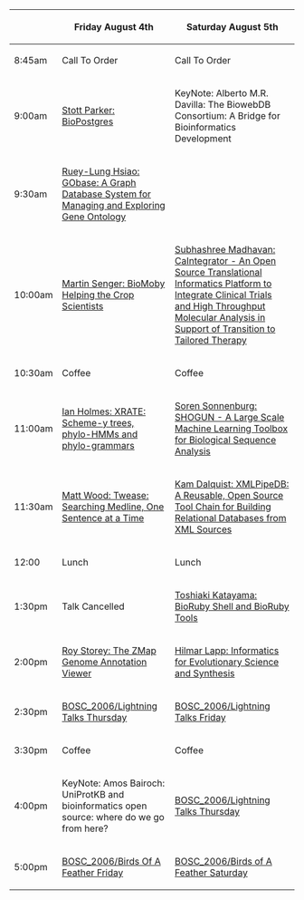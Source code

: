 {| border="1" cellspacing="0" cellpadding="10" align="center"
! &nbsp;
! Friday August 4th
! Saturday August 5th
|- 
| 8:45am
| Call To Order
| Call To Order
|- 
| 9:00am
| [[BOSC_2006/Abstracts#BioPostgres | Stott Parker: BioPostgres]]
| KeyNote: Alberto M.R. Davilla: The BiowebDB Consortium: A Bridge for Bioinformatics Development
|- 
| 9:30am
| [[BOSC_2006/Abstracts#GObase | Ruey-Lung Hsiao: GObase: A Graph Database System for Managing and Exploring Gene Ontology]]
| &nbsp;
|- 
| 10:00am
| [[BOSC_2006/Abstracts#BioMoby | Martin Senger: BioMoby Helping the Crop Scientists]]
| [[BOSC_2006/Abstracts#CaIntegrator | Subhashree Madhavan: CaIntegrator - An Open Source Translational Informatics Platform to Integrate Clinical Trials and High Throughput Molecular Analysis in Support of Transition to Tailored Therapy ]]
|-
| 10:30am
| Coffee
| Coffee
|- 
| 11:00am
| [[BOSC_2006/Abstracts#XRATE | Ian Holmes: XRATE: Scheme-y trees, phylo-HMMs and phylo-grammars]]
| [[BOSC_2006/Abstracts#SHOGUN | Soren Sonnenburg: SHOGUN - A Large Scale Machine Learning Toolbox for Biological Sequence Analysis]]
|- 
| 11:30am
| [[BOSC_2006/Abstracts#Twease | Matt Wood: Twease: Searching Medline, One Sentence at a Time]]
| [[BOSC_2006/Abstracts#XMLPipeDB | Kam Dalquist: XMLPipeDB: A Reusable, Open Source Tool Chain for Building Relational Databases from XML Sources]]
|- 
| 12:00
| Lunch
| Lunch
|- 
| 1:30pm
| Talk Cancelled
| [[BOSC_2006/Abstracts#BioRuby | Toshiaki Katayama: BioRuby Shell and BioRuby Tools]]
|- 
| 2:00pm
| [[BOSC_2006/Abstracts#ZMap | Roy Storey: The ZMap Genome Annotation Viewer]]
| [[BOSC_2006/Abstracts#NESCent |  Hilmar Lapp: Informatics for Evolutionary Science and Synthesis]]
|- 
| 2:30pm
| [[BOSC_2006/Lightning Talks Thursday]]
| [[BOSC_2006/Lightning Talks Friday]]
|- 
| 3:30pm
| Coffee
| Coffee
|- 
| 4:00pm
| KeyNote: Amos Bairoch: UniProtKB and bioinformatics open source: where do we go from here?
| [[BOSC_2006/Lightning Talks Thursday]]
|- 
| 5:00pm
| [[BOSC_2006/Birds Of A Feather Friday]]
| [[BOSC_2006/Birds of A Feather Saturday]]
|}